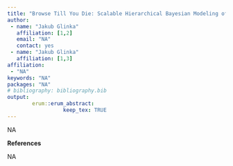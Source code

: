 ```yaml
---
title: "Browse Till You Die: Scalable Hierarchical Bayesian Modeling of cookie deletion"
author:
 - name: "Jakub Glinka"
   affiliation: [1,2]
   email: "NA"
   contact: yes
 - name: "Jakub Glinka"
   affiliation: [1,3]
affiliation:
 - "NA"
keywords: "NA"
packages: "NA"
# bibliography: bibliography.bib
output:  
        erum::erum_abstract:
                  keep_tex: TRUE
---
```


NA

**References**

NA
